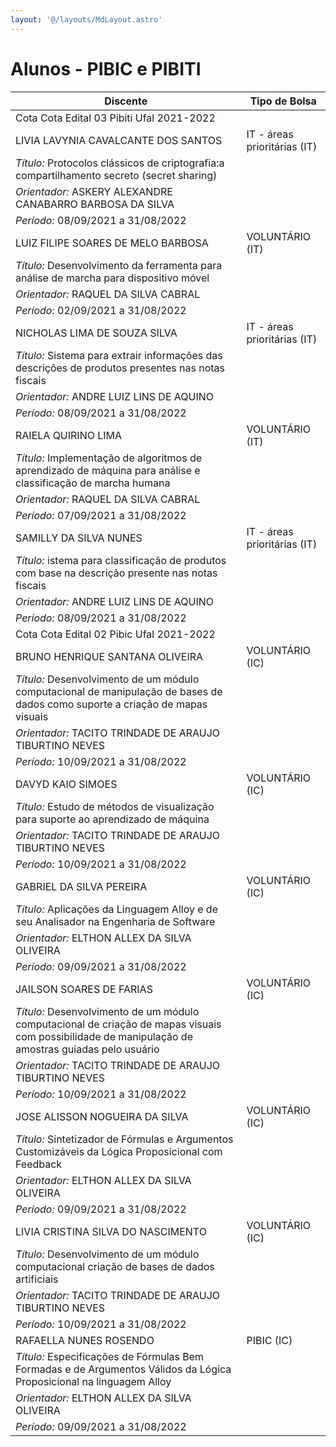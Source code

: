 ```yaml
---
layout: '@/layouts/MdLayout.astro'
---
```






Alunos - PIBIC e PIBITI
=======================










| Discente | Tipo de Bolsa |
| --- | --- |
| Cota Cota Edital 03 Pibiti Ufal 2021-2022 | |
| LIVIA LAVYNIA CAVALCANTE DOS SANTOS | IT - áreas prioritárias (IT) |
| *Título:* Protocolos clássicos de criptografia:a compartilhamento secreto (secret sharing) | |
| *Orientador:* ASKERY ALEXANDRE CANABARRO BARBOSA DA SILVA |  |
| *Período:* 08/09/2021 a 31/08/2022 | |
| LUIZ FILIPE SOARES DE MELO BARBOSA | VOLUNTÁRIO (IT) |
| *Título:* Desenvolvimento da ferramenta para análise de marcha para dispositivo móvel | |
| *Orientador:* RAQUEL DA SILVA CABRAL |  |
| *Período:* 02/09/2021 a 31/08/2022 | |
| NICHOLAS LIMA DE SOUZA SILVA | IT - áreas prioritárias (IT) |
| *Título:* Sistema para extrair informações das descrições de produtos presentes nas notas fiscais | |
| *Orientador:* ANDRE LUIZ LINS DE AQUINO |  |
| *Período:* 08/09/2021 a 31/08/2022 | |
| RAIELA QUIRINO LIMA | VOLUNTÁRIO (IT) |
| *Título:* Implementação de algoritmos de aprendizado de máquina para análise e classificação de marcha humana | |
| *Orientador:* RAQUEL DA SILVA CABRAL |  |
| *Período:* 07/09/2021 a 31/08/2022 | |
| SAMILLY DA SILVA NUNES | IT - áreas prioritárias (IT) |
| *Título:* istema para classificação de produtos com base na descrição presente nas notas fiscais | |
| *Orientador:* ANDRE LUIZ LINS DE AQUINO |  |
| *Período:* 08/09/2021 a 31/08/2022 | |
| Cota Cota Edital 02 Pibic Ufal 2021-2022 | |
| BRUNO HENRIQUE SANTANA OLIVEIRA | VOLUNTÁRIO (IC) |
| *Título:* Desenvolvimento de um módulo computacional de manipulação de bases de dados como suporte a criação de mapas visuais | |
| *Orientador:* TACITO TRINDADE DE ARAUJO TIBURTINO NEVES |  |
| *Período:* 10/09/2021 a 31/08/2022 | |
| DAVYD KAIO SIMOES | VOLUNTÁRIO (IC) |
| *Título:* Estudo de métodos de visualização para suporte ao aprendizado de máquina | |
| *Orientador:* TACITO TRINDADE DE ARAUJO TIBURTINO NEVES |  |
| *Período:* 10/09/2021 a 31/08/2022 | |
| GABRIEL DA SILVA PEREIRA | VOLUNTÁRIO (IC) |
| *Título:* Aplicações da Linguagem Alloy e de seu Analisador na Engenharia de Software | |
| *Orientador:* ELTHON ALLEX DA SILVA OLIVEIRA |  |
| *Período:* 09/09/2021 a 31/08/2022 | |
| JAILSON SOARES DE FARIAS | VOLUNTÁRIO (IC) |
| *Título:* Desenvolvimento de um módulo computacional de criação de mapas visuais com possibilidade de manipulação de amostras guiadas pelo usuário | |
| *Orientador:* TACITO TRINDADE DE ARAUJO TIBURTINO NEVES |  |
| *Período:* 10/09/2021 a 31/08/2022 | |
| JOSE ALISSON NOGUEIRA DA SILVA | VOLUNTÁRIO (IC) |
| *Título:* Sintetizador de Fórmulas e Argumentos Customizáveis da Lógica Proposicional com Feedback | |
| *Orientador:* ELTHON ALLEX DA SILVA OLIVEIRA |  |
| *Período:* 09/09/2021 a 31/08/2022 | |
| LIVIA CRISTINA SILVA DO NASCIMENTO | VOLUNTÁRIO (IC) |
| *Título:* Desenvolvimento de um módulo computacional criação de bases de dados artificiais | |
| *Orientador:* TACITO TRINDADE DE ARAUJO TIBURTINO NEVES |  |
| *Período:* 10/09/2021 a 31/08/2022 | |
| RAFAELLA NUNES ROSENDO | PIBIC (IC) |
| *Título:* Especificações de Fórmulas Bem Formadas e de Argumentos Válidos da Lógica Proposicional na linguagem Alloy | |
| *Orientador:* ELTHON ALLEX DA SILVA OLIVEIRA |  |
| *Período:* 09/09/2021 a 31/08/2022 | |








